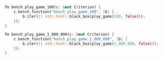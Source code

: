 ```rust
fn bench_play_game_100(c: &mut Criterion) {
    c.bench_function("bench_play_game_100", |b| {
        b.iter(|| std::hint::black_box(play_game(100, false)));
    });
}

fn bench_play_game_1_000_000(c: &mut Criterion) {
    c.bench_function("bench_play_game_1_000_000", |b| {
        b.iter(|| std::hint::black_box(play_game(1_000_000, false)));
    });
}
```

